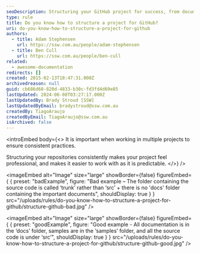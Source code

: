```yaml
---
seoDescription: Structuring your GitHub project for success, from documentation to source code organization.
type: rule
title: Do you know how to structure a project for GitHub?
uri: do-you-know-how-to-structure-a-project-for-github
authors:
  - title: Adam Stephensen
    url: https://ssw.com.au/people/adam-stephensen
  - title: Ben Cull
    url: https://ssw.com.au/people/ben-cull
related:
  - awesome-documentation
redirects: []
created: 2015-02-13T18:47:31.000Z
archivedreason: null
guid: cb686d68-820d-4833-b30c-fd3fd4d69e85
lastUpdated: 2024-06-08T03:27:17.000Z
lastUpdatedBy: Brady Stroud [SSW]
lastUpdatedByEmail: bradystroud@ssw.com.au
createdBy: TiagoAraujo
createdByEmail: TiagoAraujo@ssw.com.au
isArchived: false
---
```


<introEmbed
  body={<>
It is important when working in multiple projects to ensure consistent practices.

Structuring your repositories consistently makes your project feel professional, and makes it easier to work with as it is predictable.
  </>}
/>

<imageEmbed
  alt="Image"
  size="large"
  showBorder={false}
  figureEmbed={ {
    preset: "badExample",
    figure: "Bad example – The folder containing the source code is called ‘trunk’ rather than ‘src’ + there is no 'docs' folder containing the important documents",
    shouldDisplay: true
  } }
  src="/uploads/rules/do-you-know-how-to-structure-a-project-for-github/structure-github-bad.jpg"
/>


<imageEmbed
  alt="Image"
  size="large"
  showBorder={false}
  figureEmbed={ {
    preset: "goodExample",
    figure: "Good example - All documentation is in the ‘docs’ folder, samples are in the ‘samples’ folder, and all the source code is under ‘src’",
    shouldDisplay: true
  } }
  src="/uploads/rules/do-you-know-how-to-structure-a-project-for-github/structure-github-good.jpg"
/>
